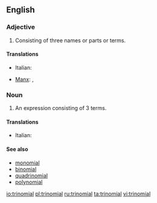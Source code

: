 ==English==

===Adjective===
{{en-adj|-}}

# Consisting of three names or parts or terms.

====Translations====
{{trans-top|consisting of three parts}}
* Italian: {{t-|it|trinomiale}}
{{trans-mid}}
* [[Manx]]: {{t|gv|tree-ennymagh}}, {{t|gv|tree-hearmagh}}
{{trans-bottom}}

===Noun===
{{en-noun}}

# {{algebra}} An expression consisting of 3 terms.

====Translations====
{{trans-top|an expression consisting of three terms}}
* Italian: {{t-|it|trinomio|m}}
{{trans-mid}}
{{trans-bottom}}

====See also====
* [[monomial]]
* [[binomial]]
* [[quadrinomial]]
* [[polynomial]]

[[io:trinomial]]
[[pl:trinomial]]
[[ru:trinomial]]
[[ta:trinomial]]
[[vi:trinomial]]